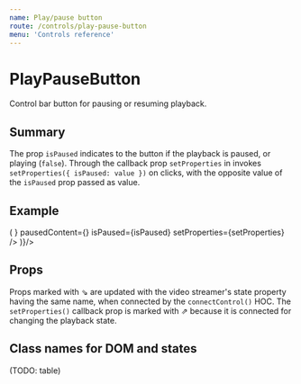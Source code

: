```yaml
---
name: Play/pause button
route: /controls/play-pause-button
menu: 'Controls reference'
---
```



# PlayPauseButton

Control bar button for pausing or resuming playback. 

## Summary

The prop `isPaused` indicates to the button if the playback is paused, or playing (`false`). Through the callback prop `setProperties` in invokes `setProperties({ isPaused: value })` on clicks, with the opposite value of the `isPaused` prop passed as value.

## Example

<Playground>
  <ShowCase render={({ setProperties, isPaused }) => (
    <PlayPauseButton playingContent={<Pause/>} pausedContent={<Play/>} isPaused={isPaused} setProperties={setProperties} />
  )}/>
</Playground>

## Props

<PropsTable of={PlayPauseButton} />

Props marked with ⇘ are updated with the video streamer's state property having the same name, when connected by the `connectControl()` HOC. The ︎`setProperties()` callback prop is marked with ︎⇗ because it is connected for changing the playback state.

## Class names for DOM and states

(TODO: table)